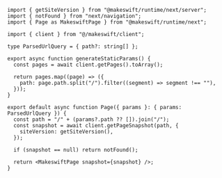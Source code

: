```tsx app/[[...path]]/page.tsx
import { getSiteVersion } from "@makeswift/runtime/next/server";
import { notFound } from "next/navigation";
import { Page as MakeswiftPage } from "@makeswift/runtime/next";

import { client } from "@/makeswift/client";

type ParsedUrlQuery = { path?: string[] };

export async function generateStaticParams() {
  const pages = await client.getPages().toArray();

  return pages.map((page) => ({
    path: page.path.split("/").filter((segment) => segment !== ""),
  }));
}

export default async function Page({ params }: { params: ParsedUrlQuery }) {
  const path = "/" + (params?.path ?? []).join("/");
  const snapshot = await client.getPageSnapshot(path, {
    siteVersion: getSiteVersion(),
  });

  if (snapshot == null) return notFound();

  return <MakeswiftPage snapshot={snapshot} />;
}
```
